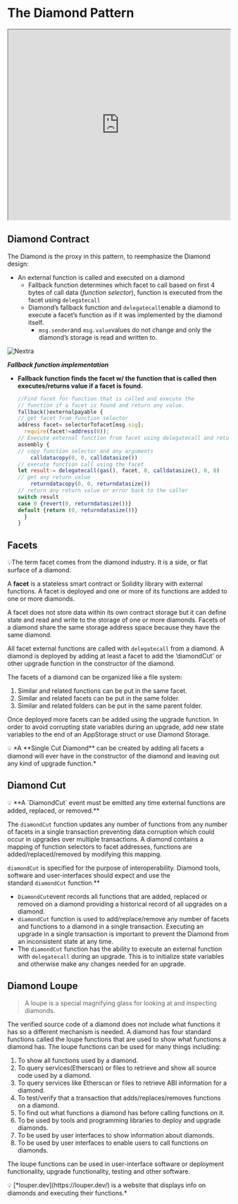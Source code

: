 # **The Diamond Pattern**
<iframe src="https://smartcontract.tools" width="100%" height="432"></iframe>


## **Diamond Contract**

The Diamond is the proxy in this pattern, to reemphasize the Diamond design:

- An external function is called and executed on a diamond
    - Fallback function determines which facet to call based on first 4 bytes of call data (*function selector*), function is executed from the facet using `delegatecall`
    - Diamond’s fallback function and `delegatecall`enable a diamond to execute a facet’s function as if it was implemented by the diamond itself.
        - `msg.sender`and `msg.value`values do not change and only the diamond’s storage is read and written to.

![Nextra](../public/proxy3.png)

***Fallback function implementation***

- **Fallback function finds the facet w/ the function that is called then executes/returns value if a facet is found.**
    
    ```js
    //Find facet for function that is called and execute the
    // function if a facet is found and return any value.
    fallback()externalpayable {
    // get facet from function selector
    address facet= selectorTofacet[msg.sig];
      require(facet!=address(0));
    // Execute external function from facet using delegatecall and return any value.
    assembly {
    // copy function selector and any arguments
        calldatacopy(0, 0, calldatasize())
    // execute function call using the facet
    let result:= delegatecall(gas(), facet, 0, calldatasize(), 0, 0)
    // get any return value
        returndatacopy(0, 0, returndatasize())
    // return any return value or error back to the caller
    switch result
    case 0 {revert(0, returndatasize())}
    default {return (0, returndatasize())}
      }
    }
    ```
    

## **Facets**

<aside>
💡The term facet comes from the diamond industry. It is a side, or flat surface of a diamond.
</aside>

A **facet** is a stateless smart contract or Solidity library with external functions. A facet is deployed and one or more of its functions are added to one or more diamonds. 

A facet does not store data within its own contract storage but it can define state and read and write to the storage of one or more diamonds. Facets of a diamond share the same storage address space because they have the same diamond. 

All facet external functions are called with `delegatecall` from a diamond. A diamond is deployed by adding at least a facet to add the ‘diamondCut’ or other upgrade function in the constructor of the diamond. 

The facets of a diamond can be organized like a file system:

1. Similar and related functions can be put in the same facet.
2. Similar and related facets can be put in the same folder.
3. Similar and related folders can be put in the same parent folder.

Once deployed more facets can be added using the upgrade function. In order to avoid corrupting state variables during an upgrade, add new state variables to the end of an AppStorage struct or use Diamond Storage.

<aside>
💡 *A **Single Cut Diamond** can be created by adding all facets a diamond will ever have in the constructor of the diamond and leaving out any kind of upgrade function.*

</aside>

## **Diamond Cut**

<aside>
💡 **A `DiamondCut` event must be emitted any time external functions are added, replaced, or removed.**

</aside>

The `diamondCut` function updates any number of functions from any number of facets in a single transaction preventing data corruption which could occur in upgrades over multiple transactions. A diamond contains a mapping of function selectors to facet addresses, functions are added/replaced/removed by modifying this mapping. 

`diamondCut` is specified for the purpose of interoperability. Diamond tools, software and user-interfaces should expect and use the standard `diamondCut` function.**

- `DiamondCut`event records all functions that are added, replaced or removed on a diamond providing a historical record of all upgrades on a diamond.
- `diamondCut` function is used to add/replace/remove any number of facets and functions to a diamond in a single transaction. Executing an upgrade in a single transaction is important to prevent the Diamond from an inconsistent state at any time.
- The `diamondCut` function has the ability to execute an external function with `delegatecall` during an upgrade. This is to initialize state variables and otherwise make any changes needed for an upgrade.

## **Diamond Loupe**

> A loupe is a special magnifying glass for looking at and inspecting diamonds.
> 

The verified source code of a diamond does not include what functions it has so a different mechanism is needed. A diamond has four standard functions called the loupe functions that are used to show what functions a diamond has. The loupe functions can be used for many things including:

1. To show all functions used by a diamond.
2. To query services(Etherscan) or files to retrieve and show all source code used by a diamond.
3. To query services like Etherscan or files to retrieve ABI information for a diamond.
4. To test/verify that a transaction that adds/replaces/removes functions on a diamond.
5. To find out what functions a diamond has before calling functions on it.
6. To be used by tools and programming libraries to deploy and upgrade diamonds.
7. To be used by user interfaces to show information about diamonds.
8. To be used by user interfaces to enable users to call functions on diamonds.

The loupe functions can be used in user-interface software or deployment functionality, upgrade functionality, testing and other software.

<aside>
💡 [*louper.dev](https://louper.dev/) is a website that displays info on diamonds and executing their functions.*

</aside>

